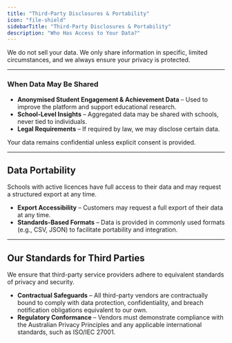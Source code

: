 ```yaml
---
title: "Third-Party Disclosures & Portability"
icon: "file-shield"
sidebarTitle: "Third-Party Disclosures & Portability"
description: "Who Has Access to Your Data?"
---
```


We do not sell your data. We only share information in specific, limited circumstances, and we always ensure your privacy is protected.

---

### When Data May Be Shared
- **Anonymised Student Engagement & Achievement Data** – Used to improve the platform and support educational research.
- **School-Level Insights** – Aggregated data may be shared with schools, never tied to individuals.
- **Legal Requirements** – If required by law, we may disclose certain data.

Your data remains confidential unless explicit consent is provided.

---

## Data Portability
Schools with active licences have full access to their data and may request a structured export at any time.

- **Export Accessibility** – Customers may request a full export of their data at any time.
- **Standards-Based Formats** – Data is provided in commonly used formats (e.g., CSV, JSON) to facilitate portability and integration.

---

## Our Standards for Third Parties
We ensure that third-party service providers adhere to equivalent standards of privacy and security.

- **Contractual Safeguards** – All third-party vendors are contractually bound to comply with data protection, confidentiality, and breach notification obligations equivalent to our own.
- **Regulatory Conformance** – Vendors must demonstrate compliance with the Australian Privacy Principles and any applicable international standards, such as ISO/IEC 27001.